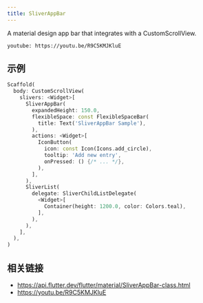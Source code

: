```yaml
---
title: SliverAppBar
---
```


A material design app bar that integrates with a CustomScrollView.

`youtube: https://youtu.be/R9C5KMJKluE`

## 示例

```dart liveslice=SliverAppBar mockup=iPhone7
Scaffold(
  body: CustomScrollView(
    slivers: <Widget>[
      SliverAppBar(
        expandedHeight: 150.0,
        flexibleSpace: const FlexibleSpaceBar(
          title: Text('SliverAppBar Sample'),
        ),
        actions: <Widget>[
          IconButton(
            icon: const Icon(Icons.add_circle),
            tooltip: 'Add new entry',
            onPressed: () {/* ... */},
          ),
        ],
      ),
      SliverList(
        delegate: SliverChildListDelegate(
          <Widget>[
            Container(height: 1200.0, color: Colors.teal),
          ],
        ),
      ),
    ],
  ),
)
```

## 相关链接

- https://api.flutter.dev/flutter/material/SliverAppBar-class.html
- https://youtu.be/R9C5KMJKluE
